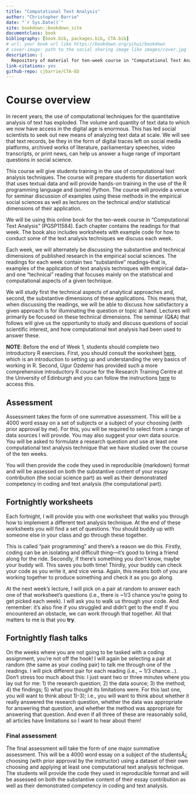 ```yaml
--- 
title: "Computational Text Analysis"
author: "Christopher Barrie"
date: "`r Sys.Date()`"
site: bookdown::bookdown_site
documentclass: book
bibliography: [book.bib, packages.bib, CTA.bib]
# url: your book url like https://bookdown.org/yihui/bookdown
# cover-image: path to the social sharing image like images/cover.jpg
description: |
  Repository of material for ten-week course in "Computational Text Analysis" (PGSP11584)
link-citations: yes
github-repo: cjbarrie/CTA-ED
---
```


# Course overview {.unnumbered}

In recent years, the use of computational techniques for the quantitative analysis of text has exploded. The volume and quantity of text data to which we now have access in the digital age is enormous. This has led social scientists to seek out new means of analyzing text data at scale. We will see that text records, be they in the form of digital traces left on social media platforms, archived works of literature, parliamentary speeches, video transcripts, or print news, can help us answer a huge range of important questions in social science. 

This course will give students training in the use of computational text analysis techniques. The course will prepare students for dissertation work that uses textual data and will provide hands-on training in the use of the R programming language and (some) Python. The course will provide a venue for seminar discussion of examples using these methods in the empirical social sciences as well as lectures on the technical and/or statistical dimensions of their application.

We will be using this online book for the ten-week course in "Computational Text Analysis" (PGSP11584). Each chapter contains the readings for that week. The book also includes worksheets with example code for how to conduct some of the text analysis techniques we discuss each week. 

Each week, we will alternately be discussing the substantive and technical dimensions of published research in the empirical social sciences. The readings for each week contain two "substantive" readings--that is, examples of the application of text analysis techniques with empirical data--and one "technical" reading that focuses mainly on the statistical and computational aspects of a given technique. 

We will study first the technical aspects of analytical approaches and, second, the substantive dimensions of these applications. This means that, when discussing the readings, we will be able to discuss how satisfactory a given approach is for illuminating the question or topic at hand. Lectures will primarily be focused on these technical dimensions. The seminar (Q&A) that follows will give us the opportunity to study and discuss questions of social scientific interest, and how computational text analysis had been used to answer these.

**NOTE**: Before the end of Week 1, students should complete two introductory R exercises. First, you should consult the worksheet [here](https://raw.githack.com/cjbarrie/CTA-ED/main/_book/introduction-to-r.html), which is an introduction to setting up and understanding the very basics of working in R. Second, Ugur Ozdemir has provided such a more comprehensive introductory R course for the Research Training Centre at the University of Edinburgh and you can follow the instructions [here](https://research-training-centre.sps.ed.ac.uk/micro-methods/) to access this.

## Assessment {.unnumbered}

Assessment takes the form of one summative assessment. This will be a 4000 word essay on a set of subjects or a subject of your choosing (with prior approval by me). For this, you will be required to select from a range of data sources I will provide. You may also suggest your own data source. You will be asked to formulate a research question and use at least one computational text analysis technique that we have studied over the course of the ten weeks.

You will then provide the code they used in reproducible (markdown) format and will be assessed on both the substantive content of your essay contribution (the social science part) as well as their demonstrated competency in coding and text analysis (the computational part). 

## Fortnightly worksheets {.unnumbered}

Each fortnight, I will provide you with one worksheet that walks you through how to implement a different text analysis technique. At the end of these worksheets you will find a set of questions. You should buddy up with someone else in your class and go through these together. 

This is called "pair programming" and there's a reason we do this. Firstly, coding can be an isolating and difficult thing---it's good to bring a friend along for the ride. Secondly, if there's something you don't know, maybe your buddy will. This saves you both time! Thirdly, your buddy can check your code as you write it, and vice versa. Again, this means both of you are working together to produce something and check it as you go along.

At the next week's lecture, I will pick on a pair at random to answer each one of that worksheet's questions (i.e., there is ~1/3 chance you're going to get picked each week). I will ask you to walk us through your code. And remember: it's also fine if you struggled and didn't get to the end! If you encountered an obstacle, we can work through that together. All that matters to me is that you **try**.

## Fortnightly flash talks {.unnumbered}

On the weeks where you are not going to be tasked with a coding assignment, you're not off the hook! I will again be selecting a pair at random (the same as your coding pair) to talk me through one of the readings. I will pick different pair for each reading (i.e., ~ 1/3 chance...). Don't stress too much about this: I just want two or three minutes where you lay out for me: 1) the research question; 2) the data source; 3) the method; 4) the findings; 5) what you thought its limitations were. For this last one, you will want to think about 1)-3); i.e., you will want to think about whether it really answered the research question, whether the data was appropriate for answering that question, and whether the method was appropriate for answering that question. And even if all three of these are reasonably solid, all articles have limitations so I want to hear about them!

### Final assessment {.unnumbered}

The final assessment will take the form of one major summative assessment. This will be a 4000 word essay on a subject of the studentsÂ¿ choosing (with prior approval by the instructor) using a dataset of their own choosing and applying at least one computational text analysis technique. The students will provide the code they used in reproducible format and will be assessed on both the substantive content of their essay contribution as well as their demonstrated competency in coding and text analysis. 
